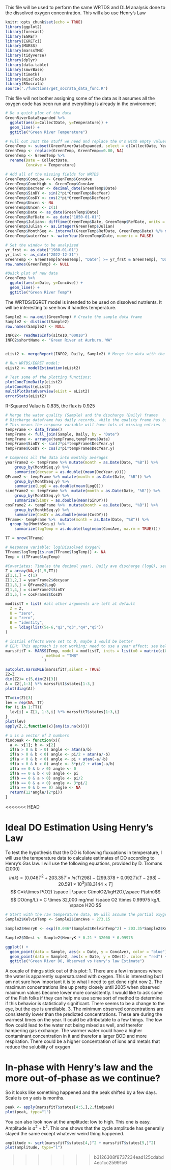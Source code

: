 This file will be used to perform the same WRTDS and DLM analysis done to the dissolved oxygen concentration. This will also use Henry's Law 

```r
knitr::opts_chunk$set(echo = TRUE)
library(ggplot2)
library(forecast)
library(EGRET)
library(EGRETci)
library(MARSS)
library(marssTMB)
library(tidyverse)
library(dplyr)
library(data.table)
library(smwrBase)
library(timetk)
library(miscTools)
library(RSocrata)
source('./functions/get_socrata_data_func.R')
```

This file will not bother assigning some of the data as it assumes all the oxygen code has been run and everything is already in the environment

```r
# Do a quick plot of the data
GreenRiverDataExpanded %>%
  ggplot(aes(x=CollectDate, y=Temperature)) +
  geom_line() +
  ggtitle("Green River Temperature")

```


```r
# Pull out Just the stuff we need and replace the 0's with empty values
GreenTemp <- subset(GreenRiverDataExpanded, select = c(CollectDate, Year, Month, Temperature))
GreenTemp <- replace(GreenTemp, GreenTemp==0.00, NA)
GreenTemp <- GreenTemp %>% 
  rename(Date = CollectDate,
         ConcAve = Temperature)

# Add all of the missing fields for WRTDS
GreenTemp$ConcLow <- GreenTemp$ConcAve
GreenTemp$ConcHigh <- GreenTemp$ConcAve
GreenTemp$DecYear <- decimal_date(GreenTemp$Date)
GreenTemp$SinDY <- sin(2*pi*GreenTemp$DecYear)
GreenTemp$CosDY <- cos(2*pi*GreenTemp$DecYear)
GreenTemp$Uncen <- NA
GreenTemp$Uncen <- c(1)
GreenTemp$Date <- as_date(GreenTemp$Date)
GreenTemp$RefDate <- as_date("1850-01-01")
GreenTemp$Julian<- difftime(GreenTemp$Date, GreenTemp$RefDate, units = "days")
GreenTemp$Julian <- as.integer(GreenTemp$Julian)
GreenTemp$MonthSeq <- interval(GreenTemp$RefDate, GreenTemp$Date) %/% months(1)
GreenTemp$waterYear <- waterYear(GreenTemp$Date, numeric = FALSE)

# Set the window to be analyized
yr_frst <- as_date("1980-01-01")
yr_last <- as_date("2022-12-31")
GreenTemp <- GreenTemp[GreenTemp[, "Date"] >= yr_frst & GreenTemp[, "Date"] <= yr_last,]
row.names(GreenTemp) <- NULL

#Quick plot of new data
GreenTemp %>%
  ggplot(aes(x=Date, y=ConcAve)) +
  geom_line() +
  ggtitle("Green River Temp")
```




The WRTDS/EGRET model is intended to be used on dissolved nutrients. It will be interesting to see how it handles temperature.
```r
Sample2 <- na.omit(GreenTemp) # Create the sample data frame
Sample2 <- distinct(Sample2)
row.names(Sample2) <- NULL

INFO2<- readNWISInfo(siteID,"00010")
INFO2$shortName <- "Green River at Aurburn, WA"


eList2 <- mergeReport(INFO2, Daily, Sample2) # Merge the data with the special EGRET function

# Run WRTDS/EGRET model:
eList2 <- modelEstimation(eList2)

# Test some of the plotting functions:
plotConcTimeDaily(eList2)
plotConcHist(eList2)
multiPlotDataOverview(eList = eList2)
errorStats(eList2) 
```
R-Squared Value is 0.835, the flux is 0.925








```r
# Merge the water quality (Sample) and the discharge (Daily) frames
# Discharge dataframe has daily records, while the quality frame has bi-monthly
# This means the response variable will have lots of missing entries
tempFrame <- data_frame()
tempFrame <- full_join(Sample, Daily, by = "Date") 
tempFrame <- arrange(tempFrame,tempFrame$Date)
tempFrame$SinDY <- sin(2*pi*tempFrame$DecYear.y) 
tempFrame$CosDY <- cos(2*pi*tempFrame$DecYear.y) 

# Compress all the data into monthly averages
yearFrame2 <- tempFrame %>% mutate(month = as.Date(Date, "%B")) %>%
    group_by(MonthSeq.y) %>%
    summarize(decyear = as.double((mean(DecYear.y))))
QFrame2 <- tempFrame %>% mutate(month = as.Date(Date, "%B")) %>%
    group_by(MonthSeq.y) %>%
    summarize(LogQ = as.double(mean(LogQ))) 
sineFrame2 <- tempFrame %>%  mutate(month = as.Date(Date, "%B")) %>%
    group_by(MonthSeq.y) %>%
    summarize(SinDY = as.double(mean(SinDY)))
cosFrame2 <- tempFrame %>%  mutate(month = as.Date(Date, "%B")) %>%
    group_by(MonthSeq.y) %>%
    summarize(CosDY = as.double(mean(CosDY)))
TFrame<- tempFrame %>%  mutate(month = as.Date(Date, "%B")) %>%
  group_by(MonthSeq.y) %>%
    summarize(logTemp = as.double(log(mean(ConcAve, na.rm = TRUE))))

TT = nrow(TFrame)

# Response variable: log(Dissolved Oxygen)
TFrame$logTemp[is.nan(TFrame$logTemp)] <- NA
Temp = t(TFrame$logTemp)

#Covariates: Time(as the decimal year), Daily ave discharge (logQ), seasonal effects (sin and cos of the decimal year)
Z = array(NA,c(1,5,TT))
Z[1,1,] = c(1)
Z[1,2,] = yearFrame2$decyear
Z[1,3,] = QFrame2$LogQ
Z[1,4,] = sineFrame2$SinDY
Z[1,5,] = cosFrame2$CosDY

modlistT = list( #all other arguments are left at default
  Z = Z,
  U = "zero",
  A = "zero",
  B = "identity",
  Q = ldiag(list(5e-6,"q2","q3","q4","q5"))
)

# initial effects were set to 0, maybe 1 would be better
# EEH: This approach is not working; need to use a year effect; see below
marssfitT <- MARSS(Temp, model = modlistT, inits = list(x0 = matrix(c(0),5,1)),  control = list(maxit=3000)
                , method = "TMB"
                 )
```

```r
autoplot.marssMLE(marssfitT,silent = TRUE)
Z2=Z
dim(Z2)= c(5,dim(Z)[3])
A = Z2[,1:3] %*% marssfit1$states[1:3,]
plot(diag(A))

TT=dim(Z)[3]
lev = rep(NA, TT)
for (i in 1:TT){
  lev[i] = Z[1, 1:3,i] %*% marssfitT$states[1:3,i]
}
plot(lev)
apply(Z,2,function(x){any(is.na(x))})

```

```r
# x is a vector of 2 numbers
findpeak <- function(x){
  a <- x[1]; b <- x[2]
  if(a > 0 & b > 0) angle <- atan(a/b)
  if(a > 0 & b < 0) angle <- pi/2 + atan(a/-b)
  if(a < 0 & b < 0) angle <- pi + atan(-a/-b)
  if(a < 0 & b > 0) angle <- 3*pi/2 + atan(-a/b)
  if(a == 0 & b > 0) angle <- 0
  if(a == 0 & b < 0) angle <- pi
  if(b == 0 & a > 0) angle <- pi/2
  if(b == 0 & a < 0) angle <- 3*pi/2
  if(a == 0 & b == 0) angle <- NA
  return(12*angle/(2*pi))
}
```

<<<<<<< HEAD

# Ideal DO Estimation Using Henry's Law
To test the hypothesis that the DO is following fluxuations in temperature, I will use the temperature data to calculate estimates of DO according to Henry's Gas law. I will use the following equations, provided by D. Tromans (2000)
$$ln(k)=[0.046T^2 + 203.35T \times ln(T/298) - (299.378 + 0.092T)(T-298)-20.591 \times 10^3]/[8.3144\times T]$$
$$ C=k\times P(O2) \space | \space C(molO2/kgH2O),\space P(atm)$$
$$ DO(mg/L) = C \times 32,000 mg/mol \space O2 \times 0.99975 kg/L \space H2O $$


```r
# Start with the raw temperature data, We will assume the partial oxygen pressure remains constant at 0.21 atm to keep from overcomplicating things
Sample2$KelvinTemp <- Sample2$ConcAve + 273.15

Sample2$HenryK <- exp((0.046*(Sample2$KelvinTemp^2) + 203.35*Sample2$KelvinTemp*log(Sample2$KelvinTemp/298) - (299.378 + 0.092*Sample2$KelvinTemp)*(Sample2$KelvinTemp - 298) - 20.591*10^3)/(8.3144*Sample2$KelvinTemp))

Sample2$DOest <- Sample2$HenryK * 0.21 * 32000 * 0.99975

ggplot() +
  geom_point(data = Sample, aes(x = Date, y = ConcAve), color = "blue") + # must include argument label "data"
  geom_point(data = Sample2, aes(x = Date, y = DOest), color = "red") +
  ggtitle("Green River DO, Observed vs Henry's law Estimate")

```
A couple of things stick out of this plot:
1. There are a few instances where the water is apparently supersaturated with oxygen. This is interesting but I am not sure how important it is to what I need to get done right now
2. The maximum concentrations line up pretty closely until 2005 when observed maximum values become lower more consistently. I would like to ask some of the Fish folks if they can help me use some sort of method to determine if this behavior is statistically significant. There seems to be a change to the eye, but the eye is unreliable.
3. The minimum observed concentrations are consistently lower than the predicted concentrations. These are during the warmest times on the year. It could be attributable to a few things. The low flow could lead to the water not being mixed as well, and therefor hampering gas exchange. The warmer water could have a higher contaminant concentration in it and therefor a larger BOD and more respiration. There could be a higher concentration of ions and metals that reduce the solubility of oxygen

In-phase with Henry's law and the more out-of-phase as we continue?
=======
So it looks like something happened and the peak shifted by a few days.
Scale is on y axis is months.

```r
peak <- apply(marssfitT$states[4:5,],2,findpeak)
plot(peak, type="l")
```


You can also look now at the amplitude: low to high. This one is easy.
Amplitude is $a^2 + b^2$. This one shows that the cycle amplitude has
generally stayed the same except whatever weird thing happened.

```r
amplitude <- sqrt(marssfitT$states[4,]^2 + marssfitT$states[5,]^2)
plot(amplitude, type="l")
```
>>>>>>> b3126308f8737234ead125cdabd4ec1cc25991b6
